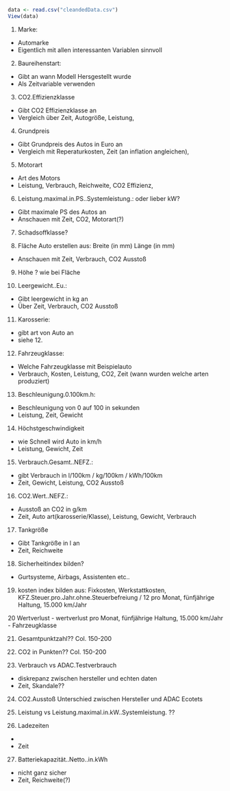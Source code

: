 ```r
data <- read.csv("cleandedData.csv")
View(data)
```

1. Marke:
- Automarke 
- Eigentlich mit allen interessanten Variablen sinnvoll

2. Baureihenstart:
- Gibt an wann Modell Hersgestellt wurde
- Als Zeitvariable verwenden

3. CO2.Effizienzklasse 
- Gibt CO2 Effizienzklasse an
- Vergleich über Zeit, Autogröße, Leistung, 

4. Grundpreis
- Gibt Grundpreis des Autos in Euro an
- Vergleich mit Reperaturkosten, Zeit (an inflation angleichen), 

5. Motorart
- Art des Motors
- Leistung, Verbrauch, Reichweite, CO2 Effizienz, 

6. Leistung.maximal.in.PS..Systemleistung.: oder lieber kW?
- Gibt maximale PS des Autos an
- Anschauen mit Zeit, CO2, Motorart(?)

7. Schadsoffklasse?

8. Fläche Auto erstellen aus:
Breite (in mm)
Länge (in mm)
- Anschauen mit Zeit, Verbrauch, CO2 Ausstoß

9. Höhe ? wie bei Fläche

10. Leergewicht..Eu.:
- Gibt leergewicht in kg an 
- Über Zeit, Verbrauch, CO2 Ausstoß

11. Karosserie:
- gibt art von Auto an
- siehe 12.

12. Fahrzeugklasse:
- Welche Fahrzeugklasse mit Beispielauto
- Verbrauch, Kosten, Leistung, CO2, Zeit (wann wurden welche arten produziert)

13. Beschleunigung.0.100km.h:
- Beschleunigung von 0 auf 100 in sekunden
- Leistung, Zeit, Gewicht

14. Höchstgeschwindigkeit
- wie Schnell wird Auto in km/h
- Leistung, Gewicht, Zeit

15. Verbrauch.Gesamt..NEFZ.:
-  gibt Verbrauch in l/100km / kg/100km / kWh/100km
- Zeit, Gewicht, Leistung, CO2 Ausstoß

16. CO2.Wert..NEFZ.:
- Ausstoß an CO2 in g/km
- Zeit, Auto art(karosserie/Klasse), Leistung, Gewicht, Verbrauch

17. Tankgröße
- Gibt Tankgröße in l an
- Zeit, Reichweite

18. Sicherheitindex bilden?
- Gurtsysteme, Airbags, Assistenten etc..

19. kosten index bilden aus: 
Fixkosten, Werkstattkosten, KFZ.Steuer.pro.Jahr.ohne.Steuerbefreiung / 12
pro Monat, fünfjährige Haltung, 15.000 km/Jahr

20 Wertverlust
- wertverlust pro Monat, fünfjährige Haltung, 15.000 km/Jahr
- Fahrzeugklasse

21. Gesamtpunktzahl?? Col. 150-200

22. CO2 in Punkten?? Col. 150-200

23. Verbrauch vs ADAC.Testverbrauch
- diskrepanz zwischen hersteller und echten daten
- Zeit, Skandale??

24. CO2.Ausstoß
Unterschied zwischen Hersteller und ADAC Ecotets

25. Leistung vs Leistung.maximal.in.kW..Systemleistung. ?? 

26. Ladezeiten
- 
- Zeit

27. Batteriekapazität..Netto..in.kWh
- nicht ganz sicher
- Zeit, Reichweite(?)

